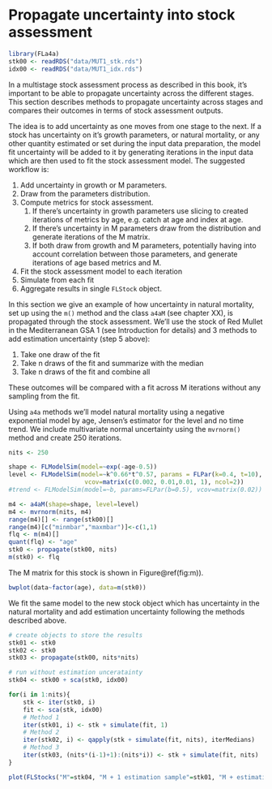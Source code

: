 # Propagate uncertainty into stock assessment

```r
library(FLa4a)
stk00 <- readRDS("data/MUT1_stk.rds")
idx00 <- readRDS("data/MUT1_idx.rds")
```

In a multistage stock assessment process as described in this book, it's important to be able to propagate uncertainty across the different stages. This section describes methods to propagate uncertainty across stages and compares their outcomes in terms of stock assessment outputs.

The idea is to add uncertainty as one moves from one stage to the next. If a stock has uncertainty on it's growth parameters, or natural mortality, or any other quantity estimated or set during the input data preparation, the model fit uncertainty will be added to it by generating iterations in the input data which are then used to fit the stock assessment model. The suggested workflow is:

1. Add uncertainty in growth or M parameters.
2. Draw from the parameters distribution.
3. Compute metrics for stock assessment.
    1. If there's uncertainty in growth parameters use slicing to created iterations of metrics by age, e.g. catch at age and index at age.
    2. If there's uncertainty in M parameters draw from the distribution and generate iterations of the M matrix.
    3. If both draw from growth and M parameters, potentially having into account correlation between those parameters, and generate iterations of age based metrics and M.
4. Fit the stock assessment model to each iteration
5. Simulate from each fit
6. Aggregate results in single `FLStock` object.

In this section we give an example of how uncertainty in natural mortality, set up using the `m()` method and the class `a4aM` (see chapter XX), is propagated through the stock assessment. We'll use the stock of Red Mullet in the Mediterranean GSA 1 (see Introduction for details) and 3 methods to add estimation uncertainty (step 5 above):

1. Take one draw of the fit
2. Take n draws of the fit and summarize with the median
3. Take n draws of the fit and combine all

These outcomes will be compared with a fit across M iterations without any sampling from the fit.

Using `a4a` methods we'll model natural mortality using a negative exponential model by age, Jensen's estimator for the level and no time trend. We include multivariate normal uncertainty using the `mvrnorm()` method and create 250 iterations.

```r
nits <- 250

shape <- FLModelSim(model=~exp(-age-0.5))
level <- FLModelSim(model=~k^0.66*t^0.57, params = FLPar(k=0.4, t=10),
                     vcov=matrix(c(0.002, 0.01,0.01, 1), ncol=2))
#trend <- FLModelSim(model=~b, params=FLPar(b=0.5), vcov=matrix(0.02))

m4 <- a4aM(shape=shape, level=level)
m4 <- mvrnorm(nits, m4)
range(m4)[] <- range(stk00)[]
range(m4)[c("minmbar","maxmbar")]<-c(1,1)
flq <- m(m4)[]
quant(flq) <- "age"
stk0 <- propagate(stk00, nits)
m(stk0) <- flq
```

The M matrix for this stock is shown in Figure\@ref(fig:m)).

```r
bwplot(data~factor(age), data=m(stk0))
```

We fit the same model to the new stock object which has uncertainty in the natural mortality and add estimation uncertainty following the methods described above.


```r
# create objects to store the results
stk01 <- stk0
stk02 <- stk0
stk03 <- propagate(stk00, nits*nits)

# run without estimation unceratainty
stk04 <- stk00 + sca(stk0, idx00)

for(i in 1:nits){
    stk <- iter(stk0, i)
    fit <- sca(stk, idx00)
    # Method 1
    iter(stk01, i) <- stk + simulate(fit, 1)
    # Method 2
    iter(stk02, i) <- qapply(stk + simulate(fit, nits), iterMedians)
    # Method 3
    iter(stk03, (nits*(i-1)+1):(nits*i)) <- stk + simulate(fit, nits)
}

```


```r
plot(FLStocks("M"=stk04, "M + 1 estimation sample"=stk01, "M + estimation median"=stk02, "M + n estimation samples"=stk03))
```



